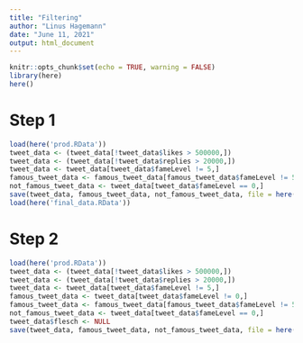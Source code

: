 ```yaml
---
title: "Filtering"
author: "Linus Hagemann"
date: "June 11, 2021"
output: html_document
---
```


```r
knitr::opts_chunk$set(echo = TRUE, warning = FALSE)
library(here)
here()
```

# Step 1

```r
load(here('prod.RData'))
tweet_data <- (tweet_data[!tweet_data$likes > 500000,])
tweet_data <- (tweet_data[!tweet_data$replies > 20000,])
tweet_data <- tweet_data[tweet_data$fameLevel != 5,]
famous_tweet_data <- famous_tweet_data[famous_tweet_data$fameLevel != 5,]
not_famous_tweet_data <- tweet_data[tweet_data$fameLevel == 0,]
save(tweet_data, famous_tweet_data, not_famous_tweet_data, file = here('final_data.RData'))
load(here('final_data.RData'))
```

# Step 2

```r
load(here('prod.RData'))
tweet_data <- (tweet_data[!tweet_data$likes > 500000,])
tweet_data <- (tweet_data[!tweet_data$replies > 20000,])
tweet_data <- tweet_data[tweet_data$fameLevel != 5,]
famous_tweet_data <- tweet_data[tweet_data$fameLevel != 0,]
famous_tweet_data <- famous_tweet_data[famous_tweet_data$fameLevel != 5,]
not_famous_tweet_data <- tweet_data[tweet_data$fameLevel == 0,]
tweet_data$flesch <- NULL
save(tweet_data, famous_tweet_data, not_famous_tweet_data, file = here('final_data.RData'))
```



